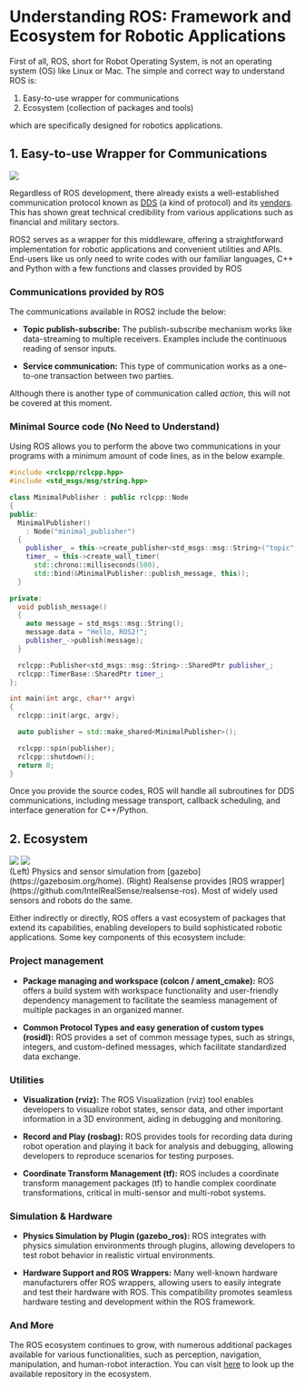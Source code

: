 
# Understanding ROS: Framework and Ecosystem for Robotic Applications

First of all, ROS, short for Robot Operating System, is not an operating system
(OS) like Linux or Mac. The simple and correct way to understand ROS is:

1. Easy-to-use wrapper for communications
2. Ecosystem (collection of packages and tools)

which are specifically designed for robotics applications.

## 1. Easy-to-use Wrapper for Communications

<Image
  src="/images/part1/ros-concept3.png"
  width={1000}
  height={800}
  className="mx-auto my-6"
/>


Regardless of ROS development, there already exists a well-established
communication protocol known as
[DDS](https://design.ros2.org/articles/ros_on_dds.html) (a kind of protocol) 
and its [vendors](https://www.dds-foundation.org/vendors/). 
This has shown great technical credibility from various applications
such as financial and military sectors.

ROS2 serves as a wrapper for this middleware, offering a straightforward
implementation for robotic applications
 and convenient utilities and APIs. End-users like us only need to write codes with our familiar languages, C++ and Python
with a few functions and classes provided by ROS


### Communications provided by ROS

The communications available in ROS2 include the below:

- **Topic publish-subscribe:** The publish-subscribe mechanism works like
  data-streaming to multiple receivers. Examples include the continuous reading
  of sensor inputs.

- **Service communication:** This type of communication works as a one-to-one
  transaction between two parties.

Although there is another type of communication called _action_, this will not
be covered at this moment.

### Minimal Source code (No Need to Understand)

Using ROS allows you to perform the above two communications in your programs
with a minimum amount of code lines, as in the below example.

```cpp
#include <rclcpp/rclcpp.hpp>
#include <std_msgs/msg/string.hpp>

class MinimalPublisher : public rclcpp::Node
{
public:
  MinimalPublisher()
    : Node("minimal_publisher")
  {
    publisher_ = this->create_publisher<std_msgs::msg::String>("topic", 10);
    timer_ = this->create_wall_timer(
      std::chrono::milliseconds(500),
      std::bind(&MinimalPublisher::publish_message, this));
  }

private:
  void publish_message()
  {
    auto message = std_msgs::msg::String();
    message.data = "Hello, ROS2!";
    publisher_->publish(message);
  }

  rclcpp::Publisher<std_msgs::msg::String>::SharedPtr publisher_;
  rclcpp::TimerBase::SharedPtr timer_;
};

int main(int argc, char** argv)
{
  rclcpp::init(argc, argv);

  auto publisher = std::make_shared<MinimalPublisher>();

  rclcpp::spin(publisher);
  rclcpp::shutdown();
  return 0;
}

```

Once you provide the source codes, ROS will handle all subroutines for DDS
communications, including message transport, callback scheduling, and interface
generation for C++/Python.

## 2. Ecosystem

<div className="flex flex-col align-center max-w-full p-3">
  <div className="flex flex-col xl:flex-row">
    <Image
      src="/images/part1/gazebo.png"
      width={400}
      height={200}
      className="m-2"
    />
    <Image
      src="/images/part1/ros-realsense.jpg"
      width={400}
      height={400}
      className="m-2"
    />
  </div>
  <div className="mx-auto mx-2">
    (Left) Physics and sensor simulation from
    [gazebo](https://gazebosim.org/home). (Right) Realsense provides [ROS
    wrapper](https://github.com/IntelRealSense/realsense-ros). Most of widely
    used sensors and robots do the same.
  </div>
</div>

Either indirectly or directly, ROS offers a vast ecosystem of packages that
extend its capabilities, enabling developers to build sophisticated robotic
applications. Some key components of this ecosystem include:

### Project management

- **Package managing and workspace (colcon / ament_cmake):** ROS offers a build
  system with workspace functionality and user-friendly dependency management to
  facilitate the seamless management of multiple packages in an organized
  manner.

- **Common Protocol Types and easy generation of custom types (rosidl):** ROS
  provides a set of common message types, such as strings, integers, and
  custom-defined messages, which facilitate standardized data exchange.

### Utilities

- **Visualization (rviz):** The ROS Visualization (rviz) tool enables developers
  to visualize robot states, sensor data, and other important information in a
  3D environment, aiding in debugging and monitoring.

- **Record and Play (rosbag):** ROS provides tools for recording data during
  robot operation and playing it back for analysis and debugging, allowing
  developers to reproduce scenarios for testing purposes.

- **Coordinate Transform Management (tf):** ROS includes a coordinate transform
  management packages (tf) to handle complex coordinate transformations,
  critical in multi-sensor and multi-robot systems.

### Simulation & Hardware

- **Physics Simulation by Plugin (gazebo_ros):** ROS integrates with physics
  simulation environments through plugins, allowing developers to test robot
  behavior in realistic virtual environments.

- **Hardware Support and ROS Wrappers:** Many well-known hardware manufacturers
  offer ROS wrappers, allowing users to easily integrate and test their hardware
  with ROS. This compatibility promotes seamless hardware testing and
  development within the ROS framework.

### And More

The ROS ecosystem continues to grow, with numerous additional packages available
for various functionalities, such as perception, navigation, manipulation, and
human-robot interaction. You can visit [here](https://index.ros.org/) to look up
the available repository in the ecosystem.

<Comment />
